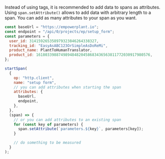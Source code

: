Instead of using tags, it is recommended to add data to spans as attributes. Using `span.setAttribute()` allows to add data with arbitrary length to a span. You can add as many attributes to your span as you want.

```javascript
const baseUrl = "https://empowerplant.io";
const endpoint = "/api/0/projects/ep/setup_form";
const parameters = {
  user_id: 314159265358979323846264338327,
  tracking_id: "EasyAsABC123OrSimpleAsDoReMi",
  product_name: PlantToHumanTranslator,
  product_id: 161803398874989484820458683436563811772030917980576,
};

startSpan(
  {
    op: "http.client",
    name: "setup form",
    // you can add attributes when starting the span
    attributes: {
      baseUrl,
      endpoint,
    },
  },
  (span) => {
    // or you can add attributes to an existing span
    for (const key of parameters) {
      span.setAttribute(`parameters.${key}`, parameters[key]);
    }

    // do something to be measured
  }
);
```
